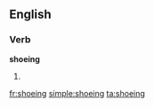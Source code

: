 ==English==

===Verb===
'''shoeing'''

# {{present participle of|[[shoe]]}}

[[fr:shoeing]]
[[simple:shoeing]]
[[ta:shoeing]]